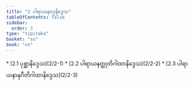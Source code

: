 ```yaml
---
title: "2 ပါရာယနဝဂ္ဂနိဒ္ဒေသ"
tableOfContents: false
sidebar:
  order: 3
type: "tipitaka"
basket: "su"
book: "cn"
---
```



<DynamicBreadcrumb />



<TableOfContents book="cn" section="2">
* [2.1 ပုစ္ဆာနိဒ္ဒေသ](2/2-1)
* [2.2 ပါရာယနတ္ထုတိဂါထာနိဒ္ဒေသ](2/2-2)
* [2.3 ပါရာယနာနုဂီတိဂါထာနိဒ္ဒေသ](2/2-3)
</TableOfContents>